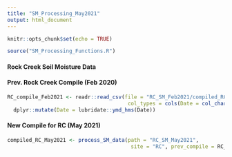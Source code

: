 ```yaml
---
title: "SM_Processing_May2021"
output: html_document
---
```


```r
knitr::opts_chunk$set(echo = TRUE)
```

```r

source("SM_Processing_Functions.R")

```

#### Rock Creek Soil Moisture Data

#### Prev. Rock Creek Compile (Feb 2020)

```r

RC_compile_Feb2021 <- readr::read_csv(file = "RC_SM_Feb2021/compiled_RC_Feb2021.csv", 
                                       col_types = cols(Date = col_character(), .default = col_double())) %>% 
  dplyr::mutate(Date = lubridate::ymd_hms(Date))

```

#### New Compile for RC (May 2021)

```r

compiled_RC_May2021 <- process_SM_data(path = "RC_SM_May2021", 
                                        site = "RC", prev_compile = RC_compile_Feb2021, written_file_name = "compiled_RC_May2021.csv")
```